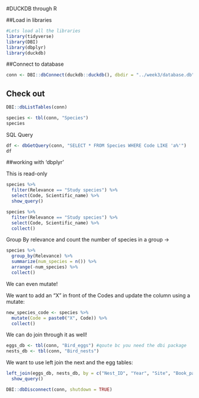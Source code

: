 #DUCKDB through R

##Load in libraries 
```r
#Lets load all the libraries 
library(tidyverse)
library(DBI)
library(dbplyr)
library(duckdb)
```


##Connect to database

```r
conn <- DBI::dbConnect(duckdb::duckdb(), dbdir = "../week3/database.db")
```

## Check out 
```r
DBI::dbListTables(conn)
```

```r
species <- tbl(conn, "Species")
species
```

SQL Query 

```r
df <- dbGetQuery(conn, "SELECT * FROM Species WHERE Code LIKE 'a%'")
df
```

##working with 'dbplyr'

This is read-only 
```r
species %>% 
  filter(Relevance == "Study species") %>% 
  select(Code, Scientific_name) %>% 
  show_query()

```

```r
species %>% 
  filter(Relevance == "Study species") %>% 
  select(Code, Scientific_name) %>% 
  collect()

```
Group By relevance and count the number of species in a group ->

```r
species %>% 
  group_by(Relevance) %>% 
  summarize(num_species = n()) %>% 
  arrange(-num_species) %>% 
  collect()
```
We can even mutate!

We want to add an "X" in front of the Codes and update the column using a mutate:

```r
new_species_code <- species %>% 
  mutate(Code = paste0("X", Code)) %>% 
  collect()

```

We can do join through it as well! 

```r
eggs_db <- tbl(conn, "Bird_eggs") #qoute bc you need the dbi package 
nests_db <- tbl(conn, "Bird_nests")
```

We want to use left join the next and the egg tables: 

```r
left_join(eggs_db, nests_db, by = c("Nest_ID", "Year", "Site", "Book_page")) %>% 
  show_query()
```

```r
DBI::dbDisconnect(conn, shutdown = TRUE)
```

